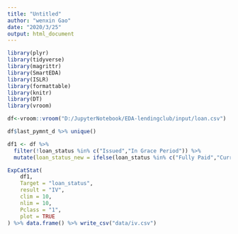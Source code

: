 ---
title: "Untitled"
author: "wenxin Gao"
date: "2020/3/25"
output: html_document
---
```{r include=FALSE}
library(plyr)
library(tidyverse)
library(magrittr)
library(SmartEDA)
library(ISLR)
library(formattable)
library(knitr)
library(DT)
library(vroom)
```
```{r include=FALSE}
df<-vroom::vroom("D:/JupyterNotebook/EDA-lendingclub/input/loan.csv")
```

```{r}
df$last_pymnt_d %>% unique()
```

```{r}
df1 <- df %>% 
  filter(!loan_status %in% c("Issued","In Grace Period")) %>%
  mutate(loan_status_new = ifelse(loan_status %in% c("Fully Paid","Current","Does not meet the credit policy. Status:Fully Paid"), '0', '1'))

```

```{r}
ExpCatStat(
    df1,
    Target = "loan_status",
    result = "IV",
    clim = 10,
    nlim = 10,
    Pclass = "1",
    plot = TRUE
) %>% data.frame() %>% write_csv("data/iv.csv")
```




